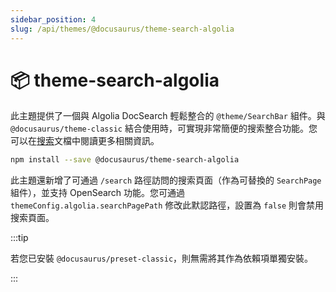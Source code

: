 ```yaml
---
sidebar_position: 4
slug: /api/themes/@docusaurus/theme-search-algolia
---
```


# 📦 theme-search-algolia

此主題提供了一個與 Algolia DocSearch 輕鬆整合的 `@theme/SearchBar` 組件。與 `@docusaurus/theme-classic` 結合使用時，可實現非常簡便的搜索整合功能。您可以在[搜索](../../search.mdx)文檔中閱讀更多相關資訊。

```bash npm2yarn
npm install --save @docusaurus/theme-search-algolia
```

此主題還新增了可通過 `/search` 路徑訪問的搜索頁面（作為可替換的 `SearchPage` 組件），並支持 OpenSearch 功能。您可通過 `themeConfig.algolia.searchPagePath` 修改此默認路徑，設置為 `false` 則會禁用搜索頁面。

:::tip

若您已安裝 `@docusaurus/preset-classic`，則無需將其作為依賴項單獨安裝。

:::